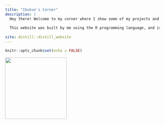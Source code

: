 ```yaml
---
title: "Ibukun's Corner"
description: |
  Hey there! Welcome to my corner where I show some of my projects and interests.
  
  This website was built by me using the R programming language, and is a favourite project of mine as I get to show you what projects I've been working on. My LinkedIn is at the top right corner of this page if you need to reach out. Again, Welcome!
  
site: distill::distill_website
---
```


```r
knitr::opts_chunk$set(echo = FALSE)

```


![](ig.jpg){width=200}


